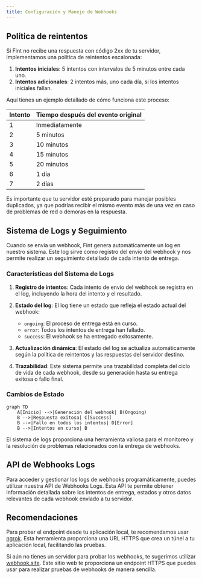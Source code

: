 ```yaml
---
title: Configuración y Manejo de Webhooks
---
```


## Política de reintentos

Si Fint no recibe una respuesta con código 2xx de tu servidor, implementamos una política de reintentos escalonada:

1. **Intentos iniciales**: 5 intentos con intervalos de 5 minutos entre cada uno.
2. **Intentos adicionales**: 2 intentos más, uno cada día, si los intentos iniciales fallan.

Aquí tienes un ejemplo detallado de cómo funciona este proceso:

| Intento | Tiempo después del evento original |
|---------|-------------------------------------|
| 1       | Inmediatamente                      |
| 2       | 5 minutos                           |
| 3       | 10 minutos                          |
| 4       | 15 minutos                          |
| 5       | 20 minutos                          |
| 6       | 1 día                               |
| 7       | 2 días                              |

<Callout type="warning">
  Es importante que tu servidor esté preparado para manejar posibles duplicados, ya que podrías recibir el mismo evento más de una vez en caso de problemas de red o demoras en la respuesta.
</Callout>

## Sistema de Logs y Seguimiento

Cuando se envía un webhook, Fint genera automáticamente un log en nuestro sistema. Este log sirve como registro del envío del webhook y nos permite realizar un seguimiento detallado de cada intento de entrega.

### Características del Sistema de Logs

1. **Registro de intentos**: Cada intento de envío del webhook se registra en el log, incluyendo la hora del intento y el resultado.

2. **Estado del log**: El log tiene un estado que refleja el estado actual del webhook:
   - `ongoing`: El proceso de entrega está en curso.
   - `error`: Todos los intentos de entrega han fallado.
   - `success`: El webhook se ha entregado exitosamente.

3. **Actualización dinámica**: El estado del log se actualiza automáticamente según la política de reintentos y las respuestas del servidor destino.

4. **Trazabilidad**: Este sistema permite una trazabilidad completa del ciclo de vida de cada webhook, desde su generación hasta su entrega exitosa o fallo final.

### Cambios de Estado

```mermaid
graph TD
    A[Inicio] -->|Generación del webhook| B(Ongoing)
    B -->|Respuesta exitosa| C[Success]
    B -->|Fallo en todos los intentos| D[Error]
    B -->|Intentos en curso| B
```

<Callout type="info">
  El sistema de logs proporciona una herramienta valiosa para el monitoreo y la resolución de problemas relacionados con la entrega de webhooks.
</Callout>

## API de Webhooks Logs

Para acceder y gestionar los logs de webhooks programáticamente, puedes utilizar nuestra API de Webhooks Logs. Esta API te permite obtener información detallada sobre los intentos de entrega, estados y otros datos relevantes de cada webhook enviado a tu servidor.

<Card title="Documentación de API de Webhooks Logs" icon="code" href="/api-reference/webhook/obtener-lista-de-registros-de-webhook" />


## Recomendaciones

Para probar el endpoint desde tu aplicación local, te recomendamos usar [ngrok](https://ngrok.com/). Esta herramienta proporciona una URL HTTPS que crea un túnel a tu aplicación local, facilitando las pruebas.

Si aún no tienes un servidor para probar los webhooks, te sugerimos utilizar [webhook.site](https://webhook.site/). Este sitio web te proporciona un endpoint HTTPS que puedes usar para realizar pruebas de webhooks de manera sencilla.

